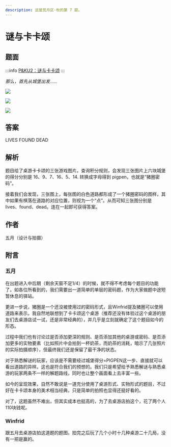 ```yaml
---
description: 这是觅月区·秋的第 7 题。
---
```


# 谜与卡卡颂

## 题面
:::info
[P\&KU2：谜与卡卡颂](https://pnku2.pkupuzzle.art/#/game/miyue/autumn\_07)
:::

_那么，首先从城堡出发……_

![](./14-mi-yu-ka-ka-song.assets/image_1.webp)

![](./14-mi-yu-ka-ka-song.assets/image_2.webp)

![](./14-mi-yu-ka-ka-song.assets/image_3.webp)

## 答案

LIVES FOUND DEAD

## 解析

题目给了桌游卡卡颂的三张游戏图片。查询积分规则，会发现三张图片上六块城堡的得分分别是 16、9、7、16、5、14. 转换成字母得到 pigpen，也就是“猪圈密码”。

接着我们会发现，三张图上，每张图的白色道路都形成了一个猪圈密码的图样，其中如果有棋落在道路的对应位置，则视为一个“点”。从而可知三张图分别是 lives、found、dead。连在一起即可获得答案。

## 作者

五月（设计与拍摄）

## 附言

### 五月

在出题进入中后期（剩余天窗不足1/4）的时候，就不得不考虑每个题目的功能了。如各位所看到的，我们需要出一道简单的单层的密码题，作为大家做题中途短暂休息的驿站。

更进一步说，猪圈是一个还没被使用过的密码形式，且Winfrid提及猪圈可以使用道路来表示。我自然地联想到了卡卡颂这个桌游（推荐还没有体验过这个桌游的朋友们去桌游店试一试，还是非常经典的），并几乎是立刻就确定了这个题目如今的形态。

过程中我们也有讨论过是否添加更深的规则、是否添加其他的桌游或密码、是否添加更多的实物要素（比如照片中会拍到一杯奶茶，而奶茶的消耗，暗示了几张照片的实际拍摄顺序），但最终我们还是保留了最干净的状态。

对于熟悉解谜的玩家，应该是不需要经过城堡得分=PIGPEN这一步、直接就可以看出道路的异样。这也是符合我们的预想的。我们只是希望给予熟悉解谜与熟悉桌游的玩家两条不一样的解题路线，同时也让整个画面看上去丰富一些。

如今的呈现效果，自然不敢说是一道充分使用了桌游形式、实物形式的题目，不过好在卡卡颂本身的美术相当经典，只是简单的拍照也显得还挺好看的。

对了，这题虽然不难出，但其实成本也挺高的，为了去桌游店拍这个，花了两个人110块钱呢。

### Winfrid

跟五月去桌游店拍这道题的题图，拍完之后玩了几个小时十几种桌游二十几局，没有一把是赢的。

